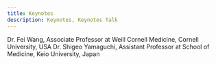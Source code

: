 ---
title: Keynotes
description: Keynotes, Keynotes Talk
---

<Accordion>
  <AccordionItem title="Dr. Fei Wang">
    Dr. Fei Wang, Associate Professor at Weill Cornell Medicine, Cornell University, USA
  </AccordionItem>

  <AccordionItem title="Dr. Shigeo Yamaguchi">
    Dr. Shigeo Yamaguchi, Assistant Professor at School of Medicine, Keio University, Japan
  </AccordionItem>
</Accordion>